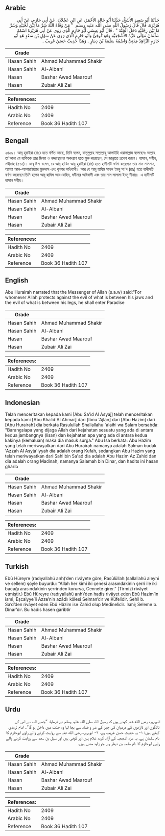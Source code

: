 ## Arabic


<div dir="rtl" lang="ar" style={{fontSize:'larger',backgroundColor:'#f8f9fa',padding:20}}>
حَدَّثَنَا أَبُو سَعِيدٍ الأَشَجُّ، حَدَّثَنَا أَبُو خَالِدٍ الأَحْمَرُ، عَنِ ابْنِ عَجْلاَنَ، عَنْ أَبِي حَازِمٍ، عَنْ أَبِي هُرَيْرَةَ، قَالَ قَالَ رَسُولُ اللَّهِ صلى الله عليه وسلم ‏ "‏ مَنْ وَقَاهُ اللَّهُ شَرَّ مَا بَيْنَ لَحْيَيْهِ وَشَرَّ مَا بَيْنَ رِجْلَيْهِ دَخَلَ الْجَنَّةَ ‏"‏ ‏.‏ قَالَ أَبُو عِيسَى أَبُو حَازِمٍ الَّذِي رَوَى عَنْ أَبِي هُرَيْرَةَ اسْمُهُ سَلْمَانُ مَوْلَى عَزَّةَ الأَشْجَعِيَّةِ وَهُوَ كُوفِيٌّ وَأَبُو حَازِمٍ الَّذِي رَوَى عَنْ سَهْلِ بْنِ سَعْدٍ هُوَ أَبُو حَازِمٍ الزَّاهِدُ مَدَنِيٌّ وَاسْمُهُ سَلَمَةُ بْنُ دِينَارٍ ‏.‏ وَهَذَا حَدِيثٌ حَسَنٌ غَرِيبٌ ‏.‏
</div>
<div style={{backgroundColor:'#f8f9fa',padding:20, marginBottom: 10}}><table> <thead> <tr> <th>Grade</th> <th></th> </tr> </thead> <tbody> <tr><td>Hasan Sahih</td><td>Ahmad Muhammad Shakir</td></tr><tr><td>Hasan Sahih</td><td>Al-Albani</td></tr><tr><td>Hasan</td><td>Bashar Awad Maarouf</td></tr><tr><td>Hasan</td><td>Zubair Ali Zai</td></tr></tbody></table><table> <thead> <tr> <th>References:</th> <th></th> </tr> </thead> <tbody><tr><td>Hadith No</td><td>2409</td></tr><tr><td>Arabic No</td><td>2409</td></tr><tr><td>Reference</td><td>Book 36 Hadith 107</td></tr></tbody></table></div>

## Bengali


<div dir="ltr" lang="bn" style={{fontSize:'larger',backgroundColor:'#f8f9fa',padding:20}}>
২৪০৯। আবূ হুরাইরা (রাঃ) হতে বর্ণিত আছে, তিনি বলেন, রাসূলুল্লাহ সাল্লাল্লাহু আলাইহি ওয়াসাল্লাম বলেছেনঃ আল্লাহ তা'আলা যে ব্যক্তিকে তার জিহ্বা ও লজ্জাস্থানের অকল্যাণ হতে মুক্ত করেছেন, সে জান্নাতে প্রবেশ করবে। হাসান, সহীহ, সহীহাহ (৫১০)। আবূ ঈসা বলেন, যে আবূ হাযিম আবূ হুরাইরা (রাঃ) হতে হাদীসটি বর্ণনা করেছেন তার নাম সালমান, আযযা আল-আশজাইয়্যার মুক্তদাস এবং কৃফার অধিবাসী। আর যে আবূ হাযিম সাহল ইবনু সা'দ (রাঃ) হতে হাদীসটি বর্ণনা করেছেন তিনি হলেন আবূ হাযিম আয-যাহিদ, মদীনার অধিবাসী এবং তার নাম সালামা ইবনু দীনার। এ হাদীসটি হাসান সহীহ।
</div>
<div style={{backgroundColor:'#f8f9fa',padding:20, marginBottom: 10}}><table> <thead> <tr> <th>Grade</th> <th></th> </tr> </thead> <tbody> <tr><td>Hasan Sahih</td><td>Ahmad Muhammad Shakir</td></tr><tr><td>Hasan Sahih</td><td>Al-Albani</td></tr><tr><td>Hasan</td><td>Bashar Awad Maarouf</td></tr><tr><td>Hasan</td><td>Zubair Ali Zai</td></tr></tbody></table><table> <thead> <tr> <th>References:</th> <th></th> </tr> </thead> <tbody><tr><td>Hadith No</td><td>2409</td></tr><tr><td>Arabic No</td><td>2409</td></tr><tr><td>Reference</td><td>Book 36 Hadith 107</td></tr></tbody></table></div>

## English


<div dir="ltr" lang="en" style={{fontSize:'larger',backgroundColor:'#f8f9fa',padding:20}}>
Abu Hurairah narrated that the Messenger of Allah (s.a.w) said:"For whomever Allah protects against the evil of what is between his jaws and the evil of what is between his legs, he shall enter Paradise
</div>
<div style={{backgroundColor:'#f8f9fa',padding:20, marginBottom: 10}}><table> <thead> <tr> <th>Grade</th> <th></th> </tr> </thead> <tbody> <tr><td>Hasan Sahih</td><td>Ahmad Muhammad Shakir</td></tr><tr><td>Hasan Sahih</td><td>Al-Albani</td></tr><tr><td>Hasan</td><td>Bashar Awad Maarouf</td></tr><tr><td>Hasan</td><td>Zubair Ali Zai</td></tr></tbody></table><table> <thead> <tr> <th>References:</th> <th></th> </tr> </thead> <tbody><tr><td>Hadith No</td><td>2409</td></tr><tr><td>Arabic No</td><td>2409</td></tr><tr><td>Reference</td><td>Book 36 Hadith 107</td></tr></tbody></table></div>

## Indonesian


<div dir="ltr" lang="id" style={{fontSize:'larger',backgroundColor:'#f8f9fa',padding:20}}>
Telah menceritakan kepada kami [Abu Sa'id Al Asyaj] telah menceritakan kepada kami [Abu Khalid Al Ahmar] dari [Ibnu 'Ajlan] dari [Abu Hazim] dari [Abu Hurairah] dia berkata Rasulullah Shallallahu 'alaihi wa Salam bersabda: "Barangsiapa yang dijaga Allah dari kejahatan sesuatu yang ada di antara kedua jambangnya (lisan) dan kejahatan apa yang ada di antara kedua kakinya (kemaluan) maka dia masuk surga." Abu Isa berkata: Abu Hazim yang telah meriwayatkan dari Abu Hurairah namanya adalah Salman budak 'Azzah Al Asyja'iyyah dia adalah orang Kufah, sedangkan Abu Hazim yang telah meriwayatkan dari Sahl bin Sa'ad dia adalah Abu Hazim Az Zahid dan dia adalah orang Madinah, namanya Salamah bin Dinar, dan hadits ini hasan gharib
</div>
<div style={{backgroundColor:'#f8f9fa',padding:20, marginBottom: 10}}><table> <thead> <tr> <th>Grade</th> <th></th> </tr> </thead> <tbody> <tr><td>Hasan Sahih</td><td>Ahmad Muhammad Shakir</td></tr><tr><td>Hasan Sahih</td><td>Al-Albani</td></tr><tr><td>Hasan</td><td>Bashar Awad Maarouf</td></tr><tr><td>Hasan</td><td>Zubair Ali Zai</td></tr></tbody></table><table> <thead> <tr> <th>References:</th> <th></th> </tr> </thead> <tbody><tr><td>Hadith No</td><td>2409</td></tr><tr><td>Arabic No</td><td>2409</td></tr><tr><td>Reference</td><td>Book 36 Hadith 107</td></tr></tbody></table></div>

## Turkish


<div dir="ltr" lang="tr" style={{fontSize:'larger',backgroundColor:'#f8f9fa',padding:20}}>
Ebû Hüreyre (radıyallahü anh)’den rivâyete göre, Rasûlüllah (sallallahü aleyhi ve sellem) şöyle buyurdu: “Allah her kimi iki çenesi arasındakinin şerri ile iki bacağı arasındakinin şerrinden korursa, Cennete girer.” (Tirmizî rivâyet etmiştir.) Ebû Hüreyre (radıyallahü anh)’den hadis rivâyet eden Ebû Hazim’in ismi; Eşcaiyye’li Azze’nin azâdlı kölesi Selman’dır ve Küfelidir. Sehil b. Sa’d’den rivâyet eden Ebû Hâzim ise Zahid olup Medînelidir. İsmi; Seleme b. Dinar’dır. Bu hadis hasen garibtir
</div>
<div style={{backgroundColor:'#f8f9fa',padding:20, marginBottom: 10}}><table> <thead> <tr> <th>Grade</th> <th></th> </tr> </thead> <tbody> <tr><td>Hasan Sahih</td><td>Ahmad Muhammad Shakir</td></tr><tr><td>Hasan Sahih</td><td>Al-Albani</td></tr><tr><td>Hasan</td><td>Bashar Awad Maarouf</td></tr><tr><td>Hasan</td><td>Zubair Ali Zai</td></tr></tbody></table><table> <thead> <tr> <th>References:</th> <th></th> </tr> </thead> <tbody><tr><td>Hadith No</td><td>2409</td></tr><tr><td>Arabic No</td><td>2409</td></tr><tr><td>Reference</td><td>Book 36 Hadith 107</td></tr></tbody></table></div>

## Urdu


<div dir="rtl" lang="ur" style={{fontSize:'larger',backgroundColor:'#f8f9fa',padding:20}}>
ابوہریرہ رضی الله عنہ کہتے ہیں کہ رسول اللہ صلی اللہ علیہ وسلم نے فرمایا: ”جسے اللہ نے اس کی ٹانگوں اور ڈاڑھوں کے درمیان کی چیز کے شر و فساد سے بچا لیا وہ جنت میں داخل ہو گا“۔ امام ترمذی کہتے ہیں: ۱- یہ حدیث حسن غریب ہے، ۲- ابوہریرہ رضی الله عنہ سے روایت کرنے والے راوی ابوحازم کا نام سلمان ہے، یہ عزہ اشجعیہ کے آزاد کردہ غلام ہیں اور کوفی ہیں اور سہل بن سعد سے روایت کرنے والے راوی ابوحازم کا نام سلمہ بن دینار ہے جو زاہد مدنی ہیں۔
</div>
<div style={{backgroundColor:'#f8f9fa',padding:20, marginBottom: 10}}><table> <thead> <tr> <th>Grade</th> <th></th> </tr> </thead> <tbody> <tr><td>Hasan Sahih</td><td>Ahmad Muhammad Shakir</td></tr><tr><td>Hasan Sahih</td><td>Al-Albani</td></tr><tr><td>Hasan</td><td>Bashar Awad Maarouf</td></tr><tr><td>Hasan</td><td>Zubair Ali Zai</td></tr></tbody></table><table> <thead> <tr> <th>References:</th> <th></th> </tr> </thead> <tbody><tr><td>Hadith No</td><td>2409</td></tr><tr><td>Arabic No</td><td>2409</td></tr><tr><td>Reference</td><td>Book 36 Hadith 107</td></tr></tbody></table></div>
